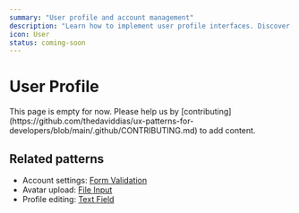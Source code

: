 ```yaml
---
summary: "User profile and account management"
description: "Learn how to implement user profile interfaces. Discover best practices for displaying user information, avatars, and account settings."
icon: User
status: coming-soon
---
```



# User Profile

<Callout type="warning">
  This page is empty for now. Please help us by
  [contributing](https://github.com/thedaviddias/ux-patterns-for-developers/blob/main/.github/CONTRIBUTING.md)
  to add content.
</Callout>

## Related patterns

- Account settings: [Form Validation](/patterns/forms/form-validation)
- Avatar upload: [File Input](/patterns/forms/file-input)
- Profile editing: [Text Field](/patterns/forms/text-field)
